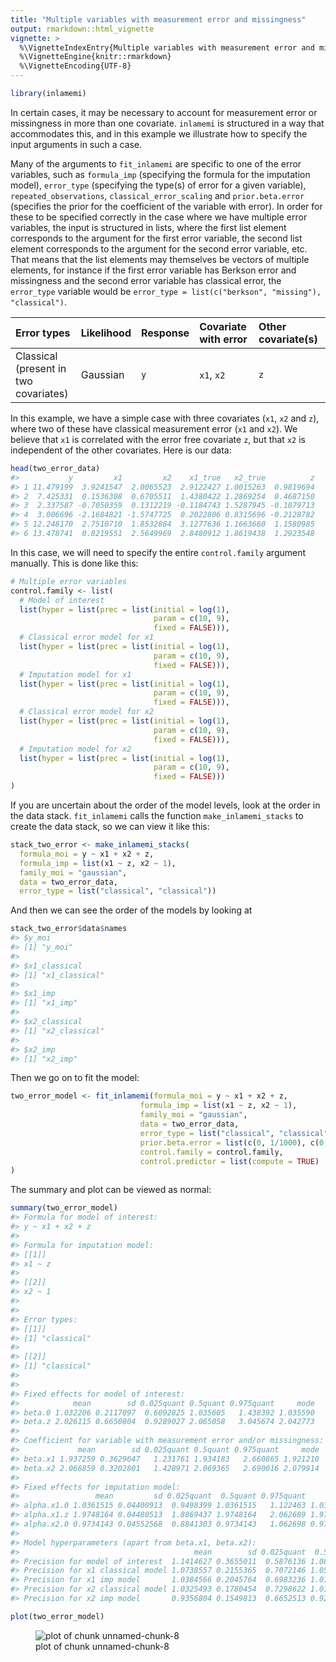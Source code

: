 ```yaml
---
title: "Multiple variables with measurement error and missingness"
output: rmarkdown::html_vignette
vignette: >
  %\VignetteIndexEntry{Multiple variables with measurement error and missingness}
  %\VignetteEngine{knitr::rmarkdown}
  %\VignetteEncoding{UTF-8}
---
```





```r
library(inlamemi)
```


In certain cases, it may be necessary to account for measurement error or missingness in more than one covariate. `inlamemi` is structured in a way that accommodates this, and in this example we illustrate how to specify the input arguments in such a case.

Many of the arguments to `fit_inlamemi` are specific to one of the error variables, such as `formula_imp` (specifying the formula for the imputation model), `error_type` (specifying the type(s) of error for a given variable), `repeated_observations`, `classical_error_scaling` and `prior.beta.error` (specifies the prior for the coefficient of the variable with error). In order for these to be specified correctly in the case where we have multiple error variables, the input is structured in lists, where the first list element corresponds to the argument for the first error variable, the second list element corresponds to the argument for the second error variable, etc. That means that the list elements may themselves be vectors of multiple elements, for instance if the first error variable has Berkson error and missingness and the second error variable has classical error, the `error_type` variable would be `error_type = list(c("berkson", "missing"), "classical")`.

|Error types | Likelihood | Response | Covariate with error | Other covariate(s) |
|:-----------|:----------|:--------|:----------|:------------|
| Classical (present in two covariates)| Gaussian | `y` |`x1`, `x2` | `z` |

In this example, we have a simple case with three covariates (`x1`, `x2` and `z`), where two of these have classical measurement error (`x1` and `x2`). We believe that `x1` is correlated with the error free covariate `z`, but that `x2` is independent of the other covariates. Here is our data:


```r
head(two_error_data)
#>           y         x1         x2    x1_true   x2_true          z
#> 1 11.479199  3.9241547  2.0065523  2.9122427 1.0015263  0.9819694
#> 2  7.425331  0.1536308  0.6705511  1.4380422 1.2869254  0.4687150
#> 3  2.337587 -0.7050359  0.1312219 -0.1184743 1.5287945 -0.1079713
#> 4  3.006696 -2.1684821 -1.5747725  0.2022806 0.8315696 -0.2128782
#> 5 12.248170  2.7510710  1.8532884  3.1277636 1.1663660  1.1580985
#> 6 13.478741  0.8219551  2.5649969  2.8480912 1.8619438  1.2923548
```


In this case, we will need to specify the entire `control.family` argument manually. This is done like this:


```r
# Multiple error variables
control.family <- list(
  # Model of interest
  list(hyper = list(prec = list(initial = log(1),
                                param = c(10, 9),
                                fixed = FALSE))),
  # Classical error model for x1
  list(hyper = list(prec = list(initial = log(1),
                                param = c(10, 9),
                                fixed = FALSE))),
  # Imputation model for x1
  list(hyper = list(prec = list(initial = log(1),
                                param = c(10, 9),
                                fixed = FALSE))),
  # Classical error model for x2
  list(hyper = list(prec = list(initial = log(1),
                                param = c(10, 9),
                                fixed = FALSE))),
  # Imputation model for x2
  list(hyper = list(prec = list(initial = log(1),
                                param = c(10, 9),
                                fixed = FALSE)))
)
```

If you are uncertain about the order of the model levels, look at the order in the data stack. `fit_inlamemi` calls the function `make_inlamemi_stacks` to create the data stack, so we can view it like this:


```r
stack_two_error <- make_inlamemi_stacks(
  formula_moi = y ~ x1 + x2 + z,
  formula_imp = list(x1 ~ z, x2 ~ 1),
  family_moi = "gaussian",
  data = two_error_data,
  error_type = list("classical", "classical"))
```

And then we can see the order of the models by looking at 


```r
stack_two_error$data$names
#> $y_moi
#> [1] "y_moi"
#> 
#> $x1_classical
#> [1] "x1_classical"
#> 
#> $x1_imp
#> [1] "x1_imp"
#> 
#> $x2_classical
#> [1] "x2_classical"
#> 
#> $x2_imp
#> [1] "x2_imp"
```
Then we go on to fit the model:


```r
two_error_model <- fit_inlamemi(formula_moi = y ~ x1 + x2 + z,
                             formula_imp = list(x1 ~ z, x2 ~ 1),
                             family_moi = "gaussian",
                             data = two_error_data,
                             error_type = list("classical", "classical"),
                             prior.beta.error = list(c(0, 1/1000), c(0, 1/1000)),
                             control.family = control.family,
                             control.predictor = list(compute = TRUE)
)
```

The summary and plot can be viewed as normal:


```r
summary(two_error_model)
#> Formula for model of interest: 
#> y ~ x1 + x2 + z
#> 
#> Formula for imputation model: 
#> [[1]]
#> x1 ~ z
#> 
#> [[2]]
#> x2 ~ 1
#> 
#> 
#> Error types: 
#> [[1]]
#> [1] "classical"
#> 
#> [[2]]
#> [1] "classical"
#> 
#> 
#> Fixed effects for model of interest: 
#>            mean        sd 0.025quant 0.5quant 0.975quant     mode
#> beta.0 1.032206 0.2117097  0.6092825 1.035605   1.438392 1.035590
#> beta.z 2.026115 0.6650804  0.9289027 2.065058   3.045674 2.042773
#> 
#> Coefficient for variable with measurement error and/or missingness: 
#>             mean        sd 0.025quant 0.5quant 0.975quant     mode
#> beta.x1 1.937259 0.3629647   1.231761 1.934183   2.660865 1.921210
#> beta.x2 2.066859 0.3202801   1.428971 2.069365   2.690016 2.079914
#> 
#> Fixed effects for imputation model: 
#>                 mean         sd 0.025quant  0.5quant 0.975quant      mode
#> alpha.x1.0 1.0361515 0.04400913  0.9498399 1.0361515   1.122463 1.0361515
#> alpha.x1.z 1.9748164 0.04480513  1.8869437 1.9748164   2.062689 1.9748164
#> alpha.x2.0 0.9734143 0.04552568  0.8841303 0.9734143   1.062698 0.9734143
#> 
#> Model hyperparameters (apart from beta.x1, beta.x2): 
#>                                       mean        sd 0.025quant  0.5quant 0.975quant      mode
#> Precision for model of interest  1.1414627 0.3655011  0.5876136 1.0871141   2.010812 0.9861135
#> Precision for x1 classical model 1.0738557 0.2155365  0.7072146 1.0544437   1.552142 1.0189594
#> Precision for x1 imp model       1.0384566 0.2045764  0.6983236 1.0173976   1.500597 0.9745010
#> Precision for x2 classical model 1.0325493 0.1780454  0.7298622 1.0163835   1.428761 0.9829946
#> Precision for x2 imp model       0.9356804 0.1549813  0.6652513 0.9239377   1.273659 0.9022791
```


```r
plot(two_error_model)
```

![plot of chunk unnamed-chunk-8](figure/unnamed-chunk-8-1.png)




